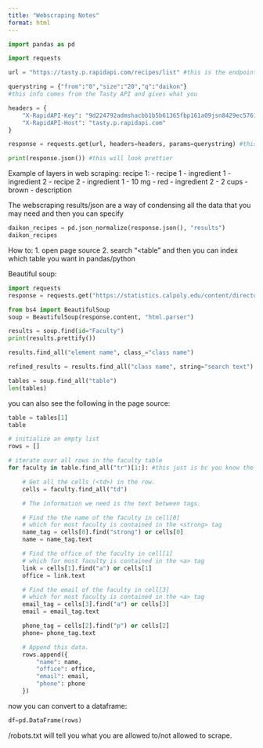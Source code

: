 ```yaml
---
title: "Webscraping Notes"
format: html
---
```


```python
import pandas as pd
```


```python
import requests

url = "https://tasty.p.rapidapi.com/recipes/list" #this is the endpoint that you are getting info from 

querystring = {"from":"0","size":"20","q":"daikon"}
#this info comes from the Tasty API and gives what you 

headers = {
    "X-RapidAPI-Key": "9d224792admshacbb1b5b61365fbp161a09jsn8429ec576154",
    "X-RapidAPI-Host": "tasty.p.rapidapi.com"
}

response = requests.get(url, headers=headers, params=querystring) #this wont look pretty

print(response.json()) #this will look prettier 
```

Example of layers in web scraping: 
recipe 1: 
- recipe 1
    - ingredient 1 
    - ingredient 2
- recipe 2
    - ingredient 1 
        - 10 mg
        - red
    - ingredient 2
        - 2 cups 
        - brown 
    - description 

The webscraping results/json are a way of condensing all the data that you may need and then you can specify 

```python
daikon_recipes = pd.json_normalize(response.json(), "results")
daikon_recipes
```

How to: 
1. open page source 
2. search "<table" and then you can index which table you want in pandas/python

Beautiful soup: 

```python
import requests
response = requests.get("https://statistics.calpoly.edu/content/directory")
```

```python
from bs4 import BeautifulSoup
soup = BeautifulSoup(response.content, "html.parser")
```


```python
results = soup.find(id="Faculty")
print(results.prettify())
```


```python
results.find_all("element name", class_="class name")
```


```python
refined_results = results.find_all("class name", string="search text")
```


```python
tables = soup.find_all("table")
len(tables)
```

you can also see the following in the page source: 
```python
table = tables[1]
table
```


```python
# initialize an empty list
rows = []

# iterate over all rows in the faculty table
for faculty in table.find_all("tr")[1:]: #this just is bc you know the first one is a header and not a faculty 

    # Get all the cells (<td>) in the row.
    cells = faculty.find_all("td")

    # The information we need is the text between tags.

    # Find the the name of the faculty in cell[0]
    # which for most faculty is contained in the <strong> tag
    name_tag = cells[0].find("strong") or cells[0]
    name = name_tag.text

    # Find the office of the faculty in cell[1]
    # which for most faculty is contained in the <a> tag
    link = cells[1].find("a") or cells[1]
    office = link.text

    # Find the email of the faculty in cell[3]
    # which for most faculty is contained in the <a> tag
    email_tag = cells[3].find("a") or cells[3]
    email = email_tag.text

    phone_tag = cells[2].find("p") or cells[2]
    phone= phone_tag.text

    # Append this data.
    rows.append({
        "name": name,
        "office": office,
        "email": email,
        "phone": phone
    })
```

now you can convert to a dataframe: 
```python
df=pd.DataFrame(rows)
```

/robots.txt will tell you what you are allowed to/not allowed to scrape. 